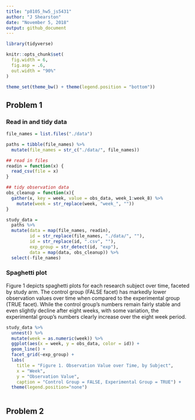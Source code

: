 ```yaml
---
title: "p8105_hw5_js5431"
author: "J Shearston"
date: "November 5, 2018"
output: github_document
---
```


```r

library(tidyverse)

knitr::opts_chunk$set(
  fig.width = 6,
  fig.asp = .6,
  out.width = "90%"
)

theme_set(theme_bw() + theme(legend.position = "bottom"))

```

## Problem 1

### Read in and tidy data

```r

file_names = list.files("./data")

paths = tibble(file_names) %>% 
  mutate(file_names = str_c("./data/", file_names))

```


```r

## read in files
readin = function(x) {
  read_csv(file = x)
}

## tidy observation data
obs_cleanup = function(x){
  gather(x, key = week, value = obs_data, week_1:week_8) %>% 
    mutate(week = str_replace(week, "week_", ""))
}


```


```r

study_data = 
  paths %>% 
  mutate(data = map(file_names, readin),
         id = str_replace(file_names, "./data/", ""),
         id = str_replace(id, ".csv", ""),
         exp_group = str_detect(id, "exp"),
         data = map(data, obs_cleanup)) %>% 
  select(-file_names)

```

### Spaghetti plot

Figure 1 depicts spaghetti plots for each research subject over time, faceted by study arm. The control group (FALSE facet) has markedly lower observation values over time when compared to the experimental group (TRUE facet). While the control group's numbers remain fairly stable and even slightly decline after eight weeks, with some variation, the experimental group's numbers clearly increase over the eight week period. 

```r

study_data %>% 
  unnest() %>%
  mutate(week = as.numeric(week)) %>% 
  ggplot(aes(x = week, y = obs_data, color = id)) +
  geom_line() +
  facet_grid(~exp_group) +
  labs(
    title = "Figure 1. Observation Value over Time, by Subject",
    x = "Week",
    y = "Observation Value",
    caption = "Control Group = FALSE, Experimental Group = TRUE") +
  theme(legend.position="none")
  
```


## Problem 2